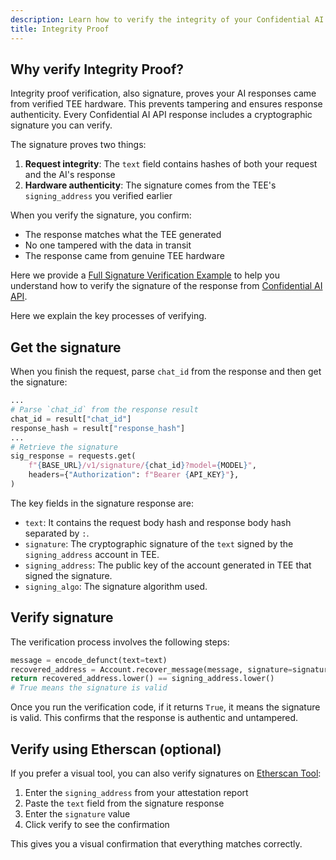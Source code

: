 ```yaml
---
description: Learn how to verify the integrity of your Confidential AI API requests.
title: Integrity Proof
---
```


## Why verify Integrity Proof?

Integrity proof verification, also signature, proves your AI responses came from verified TEE hardware. This prevents tampering and ensures response authenticity. Every Confidential AI API response includes a cryptographic signature you can verify.

The signature proves two things:

1. **Request integrity**: The `text` field contains hashes of both your request and the AI's response
2. **Hardware authenticity**: The signature comes from the TEE's `signing_address` you verified earlier

When you verify the signature, you confirm:
- The response matches what the TEE generated
- No one tampered with the data in transit
- The response came from genuine TEE hardware

Here we provide a [Full Signature Verification Example](https://github.com/Phala-Network/confidential-ai-verifier/blob/f606cf8675b6d920cdec49f46c5624cbcd7f2f16/examples/signature_verifier.py#L221) to help you understand how to verify the signature of the response from [Confidential AI API](/phala-cloud/confidential-ai/confidential-model/confidential-ai-api).

Here we explain the key processes of verifying.

## Get the signature

When you finish the request, parse `chat_id` from the response and then get the signature:

```python Python
...
# Parse `chat_id` from the response result
chat_id = result["chat_id"]
response_hash = result["response_hash"]
...
# Retrieve the signature
sig_response = requests.get(
    f"{BASE_URL}/v1/signature/{chat_id}?model={MODEL}",
    headers={"Authorization": f"Bearer {API_KEY}"},
)
```

The key fields in the signature response are:

- `text`: It contains the request body hash and response body hash separated by `:`.
- `signature`: The cryptographic signature of the `text` signed by the `signing_address` account in TEE.
- `signing_address`: The public key of the account generated in TEE that signed the signature.
- `signing_algo`: The signature algorithm used.

## Verify signature

The verification process involves the following steps:

```python Python
message = encode_defunct(text=text)
recovered_address = Account.recover_message(message, signature=signature)
return recovered_address.lower() == signing_address.lower()
# True means the signature is valid
```

Once you run the verification code, if it returns `True`, it means the signature is valid. This confirms that the response is authentic and untampered.

## Verify using Etherscan (optional)

If you prefer a visual tool, you can also verify signatures on [Etherscan Tool](https://etherscan.io/verifiedSignatures):

1. Enter the `signing_address` from your attestation report
2. Paste the `text` field from the signature response  
3. Enter the `signature` value
4. Click verify to see the confirmation

This gives you a visual confirmation that everything matches correctly.
